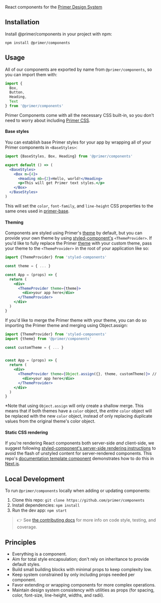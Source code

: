 React components for the [Primer Design System](https://primer.style)

## Installation

Install @primer/components in your project with npm:

```
npm install @primer/components
```

## Usage

All of our components are exported by name from `@primer/components`, so you can import them with:

```js
import {
  Box,
  Button,
  Heading,
  Text
} from '@primer/components'
```

Primer Components come with all the necessary CSS built-in, so you don't need to worry about including [Primer CSS].

#### Base styles

You can establish base Primer styles for your app by wrapping all of your Primer components in `<BaseStyles>`:

```jsx
import {BaseStyles, Box, Heading} from '@primer/components'

export default () => (
  <BaseStyles>
    <Box m={4}>
      <Heading mb={2}>Hello, world!</Heading>
      <p>This will get Primer text styles.</p>
    </Box>
  </BaseStyles>
)
```

This will set the `color`, `font-family`, and `line-height` CSS properties to the same ones used in [primer-base](https://github.com/primer/primer/blob/master/modules/primer-base/lib/base.scss#L15).

#### Theming

Components are styled using Primer's [theme](https://github.com/primer/components/blob/master/src/theme.js) by default, but you can provide your own theme by using [styled-component's][styled-components] `<ThemeProvider>`. If you'd like to fully replace the Primer [theme](https://github.com/primer/components/blob/master/src/theme.js) with your custom theme, pass your theme to the `<ThemeProvider>` in the root of your application like so:

```jsx
import {ThemeProvider} from 'styled-components'

const theme = { ... }

const App = (props) => {
  return (
    <div>
      <ThemeProvider theme={theme}>
        <div>your app here</div>
      </ThemeProvider>
    </div>
  )
}

```

If you'd like to merge the Primer theme with your theme, you can do so importing the Primer theme and merging using Object.assign:

```jsx
import {ThemeProvider} from 'styled-components'
import {theme} from '@primer/components'

const customTheme = { ... }


const App = (props) => {
  return (
    <div>
      <ThemeProvider theme={Object.assign({}, theme, customTheme)}> // matching keys in customTheme will override keys in the Primer theme
        <div>your app here</div>
      </ThemeProvider>
    </div>
  )
}
```

*Note that using `Object.assign` will only create a shallow merge. This means that if both themes have a `color` object, the _entire_ `color` object will be replaced with the new `color` object, instead of only replacing duplicate values from the original theme's color object.

#### Static CSS rendering

If you're rendering React components both server-side _and_ client-side, we suggest following [styled-component's server-side rendering instructions](https://www.styled-components.com/docs/advanced#server-side-rendering) to avoid the flash of unstyled content for server-rendered components. This repo's [documentation template component](https://github.com/primer/components/blob/master/pages/_document.js) demonstrates how to do this in [Next.js].

## Local Development

To run `@primer/components` locally when adding or updating components:

1. Clone this repo: `git clone https://github.com/primer/components`
1. Install dependencies: `npm install`
1. Run the dev app: `npm start`

> 👉 See [the contributing docs](contributing.md) for more info on code style, testing, and coverage.


## Principles

- Everything is a component.
- Aim for total style encapsulation; don't rely on inheritance to provide default styles.
- Build small building blocks with minimal props to keep complexity low.
- Keep system constrained by only including props needed per component.
- Favor extending or wrapping components for more complex operations.
- Maintain design system consistency with utilities as props (for spacing, color, font-size, line-height, widths, and radii).


[styled-components]: https://www.styled-components.com/docs
[Primer CSS]: https://github.com/primer/primer
[flash of unstyled content]: https://en.wikipedia.org/wiki/Flash_of_unstyled_content
[Next.js]: https://github.com/zeit/next.js
